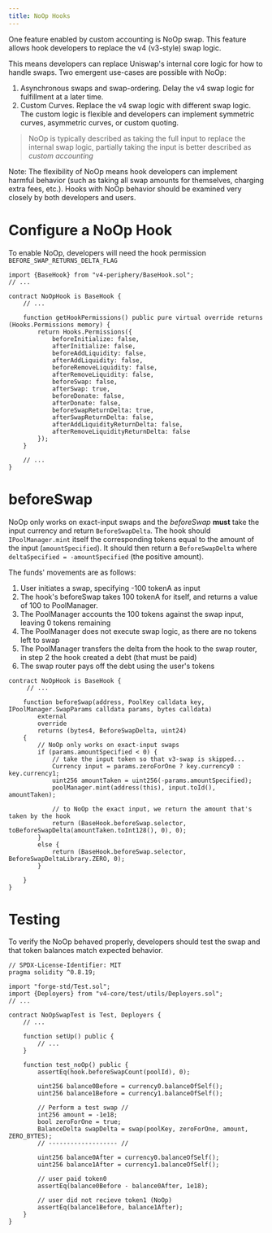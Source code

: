 ```yaml
---
title: NoOp Hooks
---
```


One feature enabled by custom accounting is​​​​‌ NoOp swap. This feature allows hook developers to replace the v4 (v3-style) swap logic.

This means developers can replace Uniswap's internal core logic for how to handle swaps. Two emergent use-cases are possible with NoOp:

1. Asynchronous swaps and swap-ordering. Delay the v4 swap logic for fulfillment at a later time.
2. Custom Curves. Replace the v4 swap logic with different swap logic. The custom logic is flexible and developers can implement symmetric curves, asymmetric curves, or custom quoting.

> NoOp is typically described as taking the full input to replace the internal swap logic, partially taking the input is better described as *custom accounting*

Note: The flexibility of NoOp means hook developers can implement harmful behavior (such as taking all swap amounts for themselves, charging extra fees, etc.). Hooks with NoOp behavior should be examined very closely by both developers and users.

# Configure a NoOp Hook

To enable NoOp, developers will need the hook permission `BEFORE_SWAP_RETURNS_DELTA_FLAG`

```solidity
import {BaseHook} from "v4-periphery/BaseHook.sol";
// ...

contract NoOpHook is BaseHook {
    // ...

    function getHookPermissions() public pure virtual override returns (Hooks.Permissions memory) {
        return Hooks.Permissions({
            beforeInitialize: false,
            afterInitialize: false,
            beforeAddLiquidity: false,
            afterAddLiquidity: false,
            beforeRemoveLiquidity: false,
            afterRemoveLiquidity: false,
            beforeSwap: false,
            afterSwap: true,
            beforeDonate: false,
            afterDonate: false,
            beforeSwapReturnDelta: true,
            afterSwapReturnDelta: false,
            afterAddLiquidityReturnDelta: false,
            afterRemoveLiquidityReturnDelta: false
        });
    }

    // ...
}
```

# beforeSwap

NoOp only works on exact-input swaps and the *beforeSwap* **must** take the input currency and return `BeforeSwapDelta`. The hook should `IPoolManager.mint` itself the corresponding tokens equal to the amount of the input (`amountSpecified`). It should then return a `BeforeSwapDelta` where `deltaSpecified = -amountSpecified` (the positive amount).

The funds' movements are as follows:

1. User initiates a swap, specifying -100 tokenA as input
2. The hook's beforeSwap takes 100 tokenA for itself, and returns a value of 100 to PoolManager. 
3. The PoolManager accounts the 100 tokens against the swap input, leaving 0 tokens remaining
4. The PoolManager does not execute swap logic, as there are no tokens left to swap
5. The PoolManager transfers the delta from the hook to the swap router, in step 2 the hook created a debt (that must be paid)
6. The swap router pays off the debt using the user's tokens

```solidity
contract NoOpHook is BaseHook {
     // ...

    function beforeSwap(address, PoolKey calldata key, IPoolManager.SwapParams calldata params, bytes calldata)
        external
        override
        returns (bytes4, BeforeSwapDelta, uint24)
    {
        // NoOp only works on exact-input swaps
        if (params.amountSpecified < 0) {
            // take the input token so that v3-swap is skipped...
            Currency input = params.zeroForOne ? key.currency0 : key.currency1;
            uint256 amountTaken = uint256(-params.amountSpecified);
            poolManager.mint(address(this), input.toId(), amountTaken);

            // to NoOp the exact input, we return the amount that's taken by the hook
            return (BaseHook.beforeSwap.selector, toBeforeSwapDelta(amountTaken.toInt128(), 0), 0);
        }
        else {
            return (BaseHook.beforeSwap.selector, BeforeSwapDeltaLibrary.ZERO, 0);
        }

    }
}
```

# Testing

To verify the NoOp behaved properly, developers should test the swap and that token balances match expected behavior.

```solidity
// SPDX-License-Identifier: MIT
pragma solidity ^0.8.19;

import "forge-std/Test.sol";
import {Deployers} from "v4-core/test/utils/Deployers.sol";
// ...

contract NoOpSwapTest is Test, Deployers {
    // ...

    function setUp() public {
        // ... 
    }

    function test_noOp() public {
        assertEq(hook.beforeSwapCount(poolId), 0);

        uint256 balance0Before = currency0.balanceOfSelf();
        uint256 balance1Before = currency1.balanceOfSelf();

        // Perform a test swap //
        int256 amount = -1e18;
        bool zeroForOne = true;
        BalanceDelta swapDelta = swap(poolKey, zeroForOne, amount, ZERO_BYTES);
        // ------------------- //

        uint256 balance0After = currency0.balanceOfSelf();
        uint256 balance1After = currency1.balanceOfSelf();

        // user paid token0
        assertEq(balance0Before - balance0After, 1e18);

        // user did not recieve token1 (NoOp)
        assertEq(balance1Before, balance1After);
    }
}
```